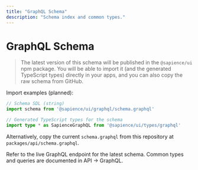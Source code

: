 ```yaml
---
title: "GraphQL Schema"
description: "Schema index and common types."
---
```


# GraphQL Schema

> The latest version of this schema will be published in the `@sapience/ui` npm package. You will be able to import it (and the generated TypeScript types) directly in your apps, and you can also copy the raw schema from GitHub.

Import examples (planned):

```ts
// Schema SDL (string)
import schema from '@sapience/ui/graphql/schema.graphql'

// Generated TypeScript types for the schema
import type * as SapienceGraphQL from '@sapience/ui/types/graphql'
```

Alternatively, copy the current `schema.graphql` from this repository at `packages/api/schema.graphql`.

Refer to the live GraphQL endpoint for the latest schema. Common types and queries are documented in API → GraphQL.


